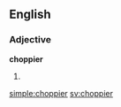 ==English==

===Adjective===
'''choppier'''

# {{comparative of|choppy}}

[[simple:choppier]]
[[sv:choppier]]